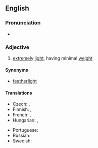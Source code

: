==English==

===Pronunciation===
* {{audio|en|En-au-light as a feather.ogg|Audio (AU)}}

===Adjective===
{{head|en|adjective}}

# {{lb|en|simile}} [[extremely]] [[light]], having minimal [[weight]]

====Synonyms====
* [[featherlight]]

====Translations====
{{trans-top|extremely light, having minimal weight}}
* Czech: {{t|cs|lehký jako pírko}}, {{t|cs|lehký jako peříčko}}
* Finnish: {{t|fi|höyhenenkevyt}}, {{t|fi|untuvankevyt}}
* French: {{t|fr|léger comme une plume}}, {{t|fr|léger comme l'air}}
* Hungarian: {{t+|hu|pehelykönnyű}}, {{t+|hu|könnyű, mint a pehely}}
{{trans-mid}}
* Portuguese: {{t|pt|leve como uma pena}}
* Russian: {{t|ru|лёгкий, как пёрышко}}
* Swedish: {{t+|sv|lätt som en fjäder}}
{{trans-bottom}}